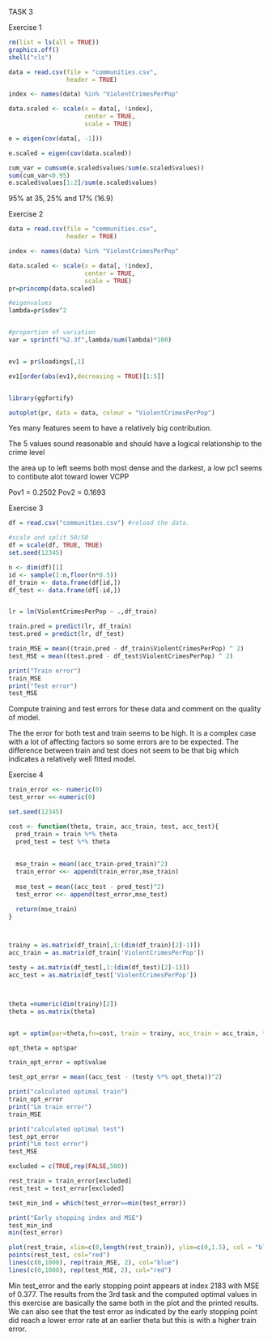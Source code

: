TASK 3

Exercise 1
```r
rm(list = ls(all = TRUE))
graphics.off()
shell("cls")

data = read.csv(file = "communities.csv",
                header = TRUE)

index <- names(data) %in% "ViolentCrimesPerPop"

data.scaled <- scale(x = data[, !index], 
                     center = TRUE, 
                     scale = TRUE)

e = eigen(cov(data[, -1]))

e.scaled = eigen(cov(data.scaled))

cum_var = cumsum(e.scaled$values/sum(e.scaled$values))
sum(cum_var<0.95)
e.scaled$values[1:2]/sum(e.scaled$values)


```

95% at 35, 25% and 17% (16.9)

Exercise 2
```r
data = read.csv(file = "communities.csv",
                header = TRUE)

index <- names(data) %in% "ViolentCrimesPerPop"

data.scaled <- scale(x = data[, !index], 
                     center = TRUE, 
                     scale = TRUE)
pr=princomp(data.scaled)

#eigenvalues
lambda=pr$sdev^2


#proportion of variation
var = sprintf("%2.3f",lambda/sum(lambda)*100)


ev1 = pr$loadings[,1]

ev1[order(abs(ev1),decreasing = TRUE)[1:5]]


library(ggfortify)

autoplot(pr, data = data, colour = "ViolentCrimesPerPop")

```
Yes many features seem to have a relatively big contribution.

The 5 values sound reasonable and should have a 
logical relationship to the crime level

the area up to left seems both most dense and the darkest, 
a low pc1 seems to contibute alot toward lower VCPP

Pov1 = 0.2502 Pov2 = 0.1693


Exercise 3
```r
df = read.csv("communities.csv") #reload the data.

#scale and split 50/50
df = scale(df, TRUE, TRUE)
set.seed(12345)

n <- dim(df)[1]
id <- sample(1:n,floor(n*0.5))
df_train <- data.frame(df[id,])
df_test <- data.frame(df[-id,])


lr = lm(ViolentCrimesPerPop ~ .,df_train)

train.pred = predict(lr, df_train)
test.pred = predict(lr, df_test)

train_MSE = mean((train.pred - df_train$ViolentCrimesPerPop) ^ 2)
test_MSE = mean((test.pred - df_test$ViolentCrimesPerPop) ^ 2)

print("Train error")
train_MSE
print("Test error")
test_MSE

```

Compute training and test errors for these data and
comment on the quality of model.

The the error for both test and train seems to be high. It is a complex case with a lot of affecting factors so some errors are to be expected.
The difference between train and test does not seem to be that big which indicates a relatively well fitted model.


Exercise 4
```r
train_error <<- numeric(0)
test_error <<-numeric(0)

set.seed(12345)

cost <- function(theta, train, acc_train, test, acc_test){
  pred_train = train %*% theta
  pred_test = test %*% theta
  
  
  mse_train = mean((acc_train-pred_train)^2)
  train_error <<- append(train_error,mse_train)
  
  mse_test = mean((acc_test - pred_test)^2)
  test_error <<- append(test_error,mse_test)

  return(mse_train)
}



trainy = as.matrix(df_train[,1:(dim(df_train)[2]-1)])
acc_train = as.matrix(df_train['ViolentCrimesPerPop'])

testy = as.matrix(df_test[,1:(dim(df_test)[2]-1)])
acc_test = as.matrix(df_test['ViolentCrimesPerPop'])



theta =numeric(dim(trainy)[2])
theta = as.matrix(theta)


opt = optim(par=theta,fn=cost, train = trainy, acc_train = acc_train, test=testy, acc_test=acc_test,method = "BFGS")

opt_theta = opt$par

train_opt_error = opt$value

test_opt_error = mean((acc_test - (testy %*% opt_theta))^2)

print("calculated optimal train")
train_opt_error
print("Lm train error")
train_MSE

print("calculated optimal test")
test_opt_error
print("Lm test error")
test_MSE

excluded = c(TRUE,rep(FALSE,500))

rest_train = train_error[excluded]
rest_test = test_error[excluded]

test_min_ind = which(test_error==min(test_error))

print("Early stopping index and MSE")
test_min_ind
min(test_error)

plot(rest_train, xlim=c(0,length(rest_train)), ylim=c(0,1.5), col = "blue")
points(rest_test, col="red")
lines(c(0,1000), rep(train_MSE, 2), col="blue")
lines(c(0,1000), rep(test_MSE, 2), col="red")

```
Min test_error and the early stopping point appears at index 2183 with MSE of 0.377.
The results from the 3rd task and the computed optimal values in this exercise are basically the same both in the plot and the printed results.
We can also see that the test error as indicated by the early stopping point did reach a lower error rate at an earlier theta but this is with a higher train error. 
